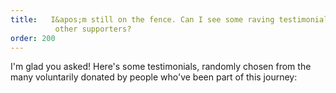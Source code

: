 ```yaml
---
title:   I&apos;m still on the fence. Can I see some raving testimonials from
          other supporters?
order: 200
---
```


I&apos;m glad you asked! Here&apos;s some testimonials, randomly
chosen from the many voluntarily donated by people who&apos;ve been
part of this journey:

<Testimonials />
